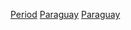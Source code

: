 {{Catnav|頁面分類|各種主題的頁面分類|按國家分類|各國歷史|巴拉圭歷史}}
{{Catnav|頁面分類|历史|各國歷史|巴拉圭歷史}}
{{Catnav|頁面分類|历史|各區域的歷史|美洲歷史|巴拉圭歷史}}

[[Category:巴拉圭歷史|Period]]
[[Category:各國各時期歷史|Paraguay]]
[[Category:依時期劃分的南美洲歷史|Paraguay]]